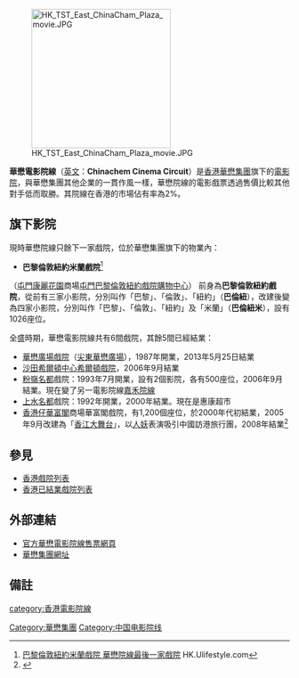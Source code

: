 [[File:HK_TST_East_ChinaCham_Plaza_movie.JPG|250px]]

'''華懋電影院線'''（[[英文|英文]]：'''Chinachem Cinema Circuit'''）是[[香港|香港]][[華懋集團|華懋集團]]旗下的[[電影院|電影院]]，與華懋集團其他企業的一貫作風一樣，華懋院線的電影戲票透過售價比較其他對手低而取勝。其院線在香港的市場佔有率為2%。

== 旗下影院 ==
現時華懋院線只餘下一家戲院，位於華懋集團旗下的物業內：

*'''巴黎倫敦紐約米蘭戲院'''<ref>[http://hk.ulifestyle.com.hk/spot/detail.html?id=ABdGDVo3BwxZFwNu 巴黎倫敦紐約米蘭戲院 華懋院線最後一家戲院] {{Wayback|url=http://hk.ulifestyle.com.hk/spot/detail.html?id=ABdGDVo3BwxZFwNu |date=20160305081829 }}HK.Ulifestyle.com</ref>
（[[屯門|屯門]][[康麗花園|康麗花園]]商場[[屯門巴黎倫敦紐約戲院購物中心|屯門巴黎倫敦紐約戲院購物中心]]）
前身為'''巴黎倫敦紐約戲院'''，從前有三家小影院，分別叫作「巴黎」、「倫敦」、「紐約」（'''巴倫紐'''），改建後變為四家小影院，分別叫作「巴黎」、「倫敦」、「紐約」及「米蘭」（'''巴倫紐米'''），設有1026座位。

全盛時期，華懋電影院線共有6間戲院，其餘5間已經結業：
*[[華懋廣場戲院|華懋廣場戲院]]（[[尖東|尖東]][[華懋廣場|華懋廣場]]），1987年開業，2013年5月25日結業
*[[沙田_(香港)|沙田]][[希爾頓中心|希爾頓中心]][[希爾頓戲院|希爾頓戲院]]，2006年9月結業
*[[粉嶺名都|粉嶺名都]]戲院：1993年7月開業，設有2個影院，各有500座位，2006年9月結業。現在變了另一電影院線[[嘉禾院線|嘉禾院線]]
*[[上水名都|上水名都]]戲院：1992年開業，2000年結業。現在是惠康超市
*[[香港仔|香港仔]][[華富閣|華富閣]]商場華富閣戲院，有1,200個座位，於2000年代初結業，2005年9月改建為「[[香江大舞台|香江大舞台]]」，以[[人妖|人妖]]表演吸引中國訪港旅行團，2008年結業<ref>{{Cite web |url=http://ubeat.com.cuhk.edu.hk/124hkhistory/2/ |title=華富邨 半世紀平民樂土 重建在即 大學線124期 2016年4月17日 |access-date=2016年10月7日 |archive-date=2017年3月25日 |archive-url=https://web.archive.org/web/20170325041358/http://ubeat.com.cuhk.edu.hk/124hkhistory/2/ |dead-url=no }}</ref>

== 參見 ==
*[[香港戲院列表|香港戲院列表]]
*[[香港已結業戲院列表|香港已結業戲院列表]]

== 外部連結 ==
* [http://www.cel-cinemas.com/ 官方華懋電影院線售票網頁] {{Wayback|url=http://www.cel-cinemas.com/ |date=20190321165204 }}
* [http://www.chinachemgroup.com/ 華懋集團網址] {{Wayback|url=http://www.chinachemgroup.com/ |date=20071122012048 }}
[[Category:華懋集團|Category:華懋集團]]
== 備註 ==
{{Reflist}}

{{華懋集團}}

{{HK-cultsport-stub}}

[[category:香港電影院線|category:香港電影院線]]
[[Category:中国电影院线|Category:中国电影院线]]